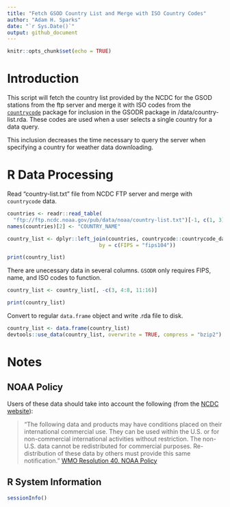 ```yaml
---
title: "Fetch GSOD Country List and Merge with ISO Country Codes"
author: "Adam H. Sparks"
date: "`r Sys.Date()`"
output: github_document
---
```


```r
knitr::opts_chunk$set(echo = TRUE)
```

# Introduction

This script will fetch the country list provided by the NCDC for the GSOD
stations from the ftp server and merge it with ISO codes from the
[`countrycode`](https://github.com/vincentarelbundock/countrycode)
package for inclusion in the GSODR package in /data/country-list.rda. These
codes are used when a user selects a single country for a data query.

This inclusion decreases the time necessary to query the server when specifying
a country for weather data downloading.

# R Data Processing

Read "country-list.txt" file from NCDC FTP server and merge with `countrycode`
data.

```r
countries <- readr::read_table(
  "ftp://ftp.ncdc.noaa.gov/pub/data/noaa/country-list.txt")[-1, c(1, 3)]
names(countries)[2] <- "COUNTRY_NAME"

country_list <- dplyr::left_join(countries, countrycode::countrycode_data,
                              by = c(FIPS = "fips104"))

print(country_list)
```

There are unecessary data in several columns. `GSODR` only requires FIPS, name,
and ISO codes to function.

```r
country_list <- country_list[, -c(3, 4:8, 11:16)]

print(country_list)
```

Convert to regular `data.frame` object and write .rda file to disk.

```r
country_list <- data.frame(country_list)
devtools::use_data(country_list, overwrite = TRUE, compress = "bzip2")
```
# Notes

## NOAA Policy

Users of these data should take into account the following (from the [NCDC website](http://www7.ncdc.noaa.gov/CDO/cdoselect.cmd?datasetabbv=GSOD&countryabbv=&georegionabbv=)): 

> "The following data and products may have conditions placed on their international commercial use. They can be used within the U.S. or for non-commercial international activities without restriction. The non-U.S. data cannot be redistributed for commercial purposes. Re-distribution of these data by others must provide this same notification." [WMO Resolution 40. NOAA Policy](http://www.wmo.int/pages/about/Resolution40.html)

## R System Information

```r
sessionInfo()
```
